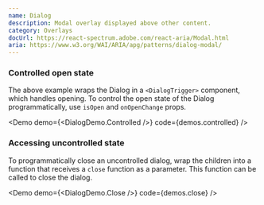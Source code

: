 ```yaml
---
name: Dialog
description: Modal overlay displayed above other content.
category: Overlays
docUrl: https://react-spectrum.adobe.com/react-aria/Modal.html
aria: https://www.w3.org/WAI/ARIA/apg/patterns/dialog-modal/
---
```


### Controlled open state

The above example wraps the Dialog in a `<DialogTrigger>` component, which
handles opening. To control the open state of the Dialog programmatically, use
`isOpen` and `onOpenChange` props.

<Demo demo={<DialogDemo.Controlled />} code={demos.controlled} />

### Accessing uncontrolled state

To programmatically close an uncontrolled dialog, wrap the children into a
function that receives a `close` function as a parameter. This function can be
called to close the dialog.

<Demo demo={<DialogDemo.Close />} code={demos.close} />
